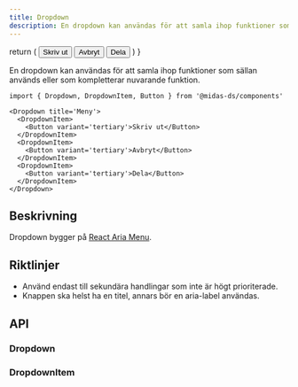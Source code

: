 ```yaml
---
title: Dropdown
description: En dropdown kan användas för att samla ihop funktioner som sällan används eller som kompletterar nuvarande funktion.
---
```



  return (
    <Dropdown title='Meny'>
      <DropdownItem>
        <Button variant='tertiary'>Skriv ut</Button>
      </DropdownItem>
      <DropdownItem>
        <Button variant='tertiary'>Avbryt</Button>
      </DropdownItem>
      <DropdownItem>
        <Button variant='tertiary'>Dela</Button>
      </DropdownItem>
    </Dropdown>
  )
}

<ComponentHeader
  name='Dropdown'
  friendlyName='Meny, menylist, kontextmeny'
  overrideHeadlessLink='https://react-spectrum.adobe.com/react-aria/Menu.html'
/>

En dropdown kan användas för att samla ihop funktioner som sällan används eller som kompletterar nuvarande funktion.

```tsx
import { Dropdown, DropdownItem, Button } from '@midas-ds/components'
```

```tsx
<Dropdown title='Meny'>
  <DropdownItem>
    <Button variant='tertiary'>Skriv ut</Button>
  </DropdownItem>
  <DropdownItem>
    <Button variant='tertiary'>Avbryt</Button>
  </DropdownItem>
  <DropdownItem>
    <Button variant='tertiary'>Dela</Button>
  </DropdownItem>
</Dropdown>
```

<div
  className='card'
  style={{ display: 'block' }}
>
  <Example />
</div>

## Beskrivning

Dropdown bygger på [React Aria Menu](https://react-spectrum.adobe.com/react-aria/Menu.html).

## Riktlinjer

- Använd endast till sekundära handlingar som inte är högt prioriterade.
- Knappen ska helst ha en titel, annars bör en aria-label användas.

## API

### Dropdown

<PropTable name='Dropdown' />

### DropdownItem

<PropTable
  name='DropdownItem'
  defaultOpen={false}
/>

